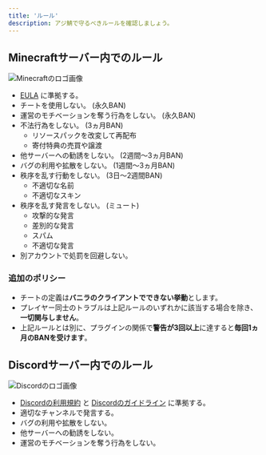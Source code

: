 ```yaml
---
title: 'ルール'
description: アジ鯖で守るべきルールを確認しましょう。
---
```


## Minecraftサーバー内でのルール

![Minecraftのロゴ画像](https://images.weserv.nl/?url=https://i.azisaba.net/branding/image.png&w=768&output=webp&we)

- [EULA](https://account.mojang.com/documents/minecraft_eula) に準拠する。
- チートを使用しない。 (永久BAN)
- 運営のモチベーションを奪う行為をしない。 (永久BAN)
- 不法行為をしない。 (3ヵ月BAN)
  - リソースパックを改変して再配布
  - 寄付特典の売買や譲渡
- 他サーバーへの勧誘をしない。 (2週間～3ヵ月BAN)
- バグの利用や拡散をしない。 (1週間～3ヵ月BAN)
- 秩序を乱す行動をしない。 (3日～2週間BAN)
  - 不適切な名前
  - 不適切なスキン
- 秩序を乱す発言をしない。 (ミュート)
  - 攻撃的な発言
  - 差別的な発言
  - スパム
  - 不適切な発言
- 別アカウントで処罰を回避しない。

### 追加のポリシー

- チートの定義は**バニラのクライアントでできない挙動**とします。
- プレイヤー同士のトラブルは上記ルールのいずれかに該当する場合を除き、**一切関与しません**。
- 上記ルールとは別に、プラグインの関係で**警告が3回以上**に達すると**毎回1ヵ月のBANを受けます**。

## Discordサーバー内でのルール

![Discordのロゴ画像](https://images.weserv.nl/?url=https://i.azisaba.net/branding/fc0b01fe10a0b8c602fb0106d8189d9b.png&w=768&output=webp&we)

- [Discordの利用規約](https://discord.com/terms) と [Discordのガイドライン](https://discord.com/guidelines) に準拠する。
- 適切なチャンネルで発言する。
- バグの利用や拡散をしない。
- 他サーバーへの勧誘をしない。
- 運営のモチベーションを奪う行為をしない。
